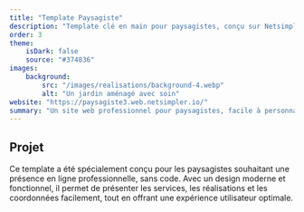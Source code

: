 ```yaml
---
title: "Template Paysagiste"
description: "Template clé en main pour paysagistes, conçu sur Netsimpler"
order: 3
theme:
    isDark: false
    source: "#374836"
images:
    background:
        src: "/images/realisations/background-4.webp"
        alt: "Un jardin aménagé avec soin"
website: "https://paysagiste3.web.netsimpler.io/"
summary: "Un site web professionnel pour paysagistes, facile à personnaliser et rapide à déployer."
---
```


## Projet
Ce template a été spécialement conçu pour les paysagistes souhaitant une présence en ligne professionnelle, sans code.
Avec un design moderne et fonctionnel, il permet de présenter les services, les réalisations et les coordonnées facilement, tout en offrant une expérience utilisateur optimale.
